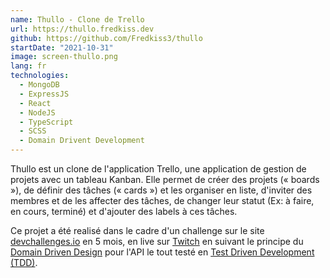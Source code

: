 ```yaml
---
name: Thullo - Clone de Trello
url: https://thullo.fredkiss.dev
github: https://github.com/Fredkiss3/thullo
startDate: "2021-10-31"
image: screen-thullo.png
lang: fr
technologies:
  - MongoDB
  - ExpressJS
  - React
  - NodeJS
  - TypeScript
  - SCSS
  - Domain Drivent Development
---
```


Thullo est un clone de l'application Trello, une application de gestion de projets avec un tableau Kanban.
Elle permet de créer des projets (« boards »), de définir des tâches (« cards ») et les organiser en liste,
d'inviter des membres et de les affecter des tâches,
de changer leur statut (Ex: à faire, en cours, terminé) et d'ajouter des labels à ces tâches.

Ce projet a été realisé dans le cadre d'un challenge sur le site [devchallenges.io](https://devchallenges.io/challenges/wP0LbGgEeKhpFHUpPpDh) en 5 mois,
en live sur [Twitch](https://twitch.tv/fredkisss) en suivant le principe du [Domain Driven Design](https://www.wikiwand.com/en/Domain-driven_design) pour l'API
le tout testé en [Test Driven Development (TDD)](https://github.com/Fredkiss3/thullo/tree/develop/packages/domain/tests).
